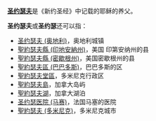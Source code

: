 '''[[圣约瑟夫|圣约瑟夫]]'''是《新约圣经》中记载的耶稣的养父。

'''圣约瑟夫'''或'''圣约瑟'''还可以指：
*[[圣约瑟夫_(奥地利)|圣约瑟夫 (奥地利)]]，奥地利城镇
*[[聖約瑟夫縣_(印地安納州)|聖約瑟夫縣 (印地安納州)]]，美国 印第安纳州的县
*[[聖約瑟夫縣_(密歇根州)|聖約瑟夫縣 (密歇根州)]]，美国密歇根州的县
*[[聖約瑟夫區_(巴巴多斯)|聖約瑟夫區 (巴巴多斯)]]，巴巴多斯的区
*[[聖約瑟夫堂區|聖約瑟夫堂區]]，多米尼克行政区
*[[聖約瑟夫島|聖約瑟夫島]]，加拿大岛屿
*[[聖約瑟夫湖|聖約瑟夫湖]]，加拿大湖泊
*[[圣约瑟医院_(马赛)|圣约瑟医院 (马赛)]]，法国马塞的医院
*[[聖約瑟夫_(多米尼克)|聖約瑟夫 (多米尼克)]]，多米尼克城市

{{Disambig|Cat=四字消歧义}}